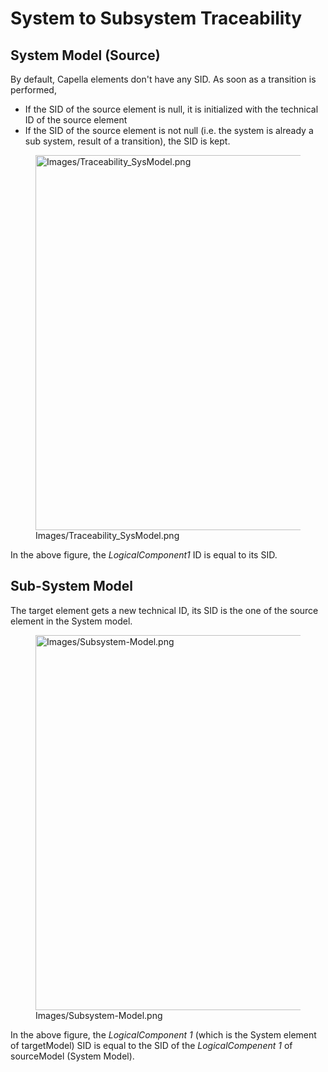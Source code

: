 <!--
  Copyright (c) 2006, 2015 THALES GLOBAL SERVICES.
  All rights reserved. This program and the accompanying materials
  are made available under the terms of the Eclipse Public License v1.0
  which accompanies this distribution, and is available at
  http://www.eclipse.org/legal/epl-v10.html

  Contributors:
       Thales - initial API and implementation
-->

= System to Subsystem Traceability = 

== System Model (Source) ==

By default, Capella elements don't have any SID. As soon as a transition is performed, 

* If the SID of the source element is null, it is initialized with the technical ID of the source element
* If the SID of the source element is not null (i.e. the system is already a sub system, result of a transition), the SID is kept.

[[Image:Images/Traceability_SysModel.png|600px]] 

In the above figure, the ''LogicalComponent1'' ID is equal to its SID. 

== Sub-System Model ==

The target element gets a new technical ID, its SID is the one of the source element in the System model.

[[Image:Images/Subsystem-Model.png|600px]] 

In the above figure, the ''LogicalComponent 1'' (which is the System element of targetModel) SID is equal to the SID of the ''LogicalCompenent 1'' of sourceModel (System Model).

